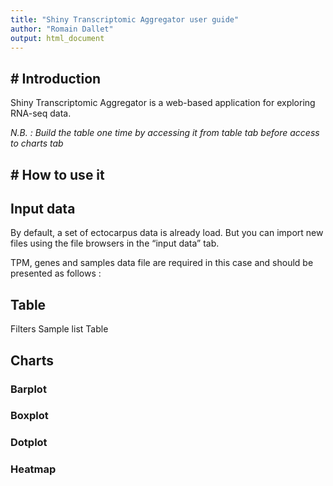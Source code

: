 ```yaml
---
title: "Shiny Transcriptomic Aggregator user guide"
author: "Romain Dallet"
output: html_document
---
```


# Introduction
-----

Shiny Transcriptomic Aggregator is a web-based application for exploring RNA-seq data.

*N.B. : Build the table one time by accessing it from table tab before access to charts tab*

# How to use it
-----

## Input data

By default, a set of ectocarpus data is already load. But you can import new files using the file browsers in the "input data" tab.

TPM, genes and samples data file are required in this case and should be presented as follows :

## Table

Filters
Sample list
Table

## Charts

### Barplot
### Boxplot
### Dotplot
### Heatmap
